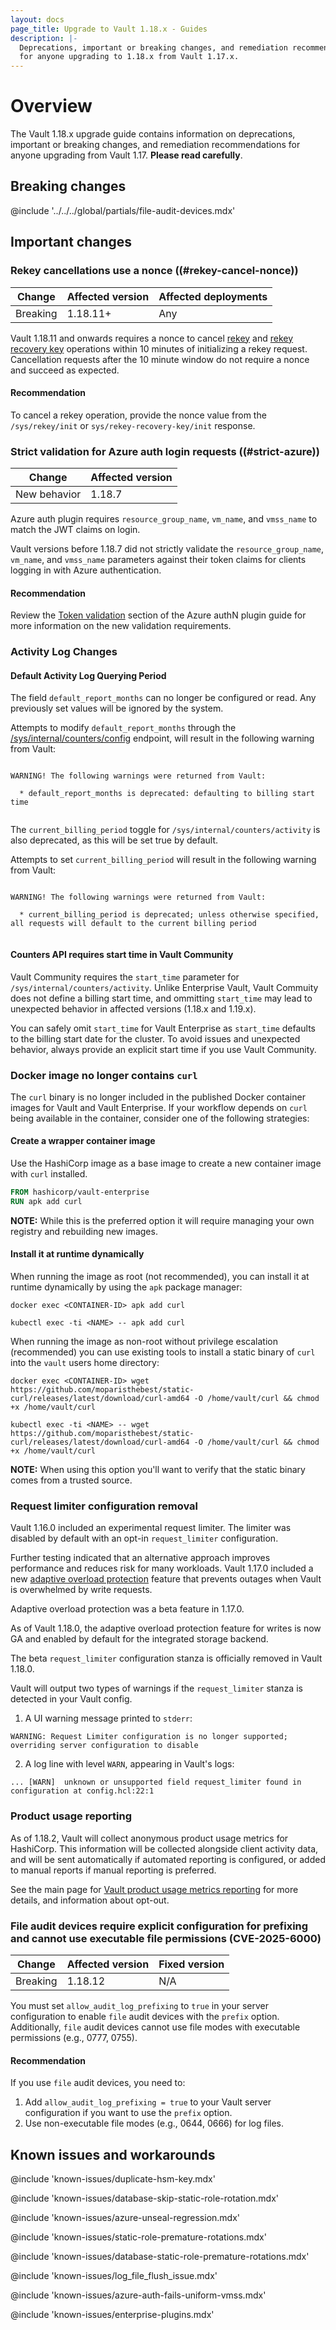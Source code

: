 ```yaml
---
layout: docs
page_title: Upgrade to Vault 1.18.x - Guides
description: |-
  Deprecations, important or breaking changes, and remediation recommendations
  for anyone upgrading to 1.18.x from Vault 1.17.x.
---
```


# Overview

The Vault 1.18.x upgrade guide contains information on deprecations, important
or breaking changes, and remediation recommendations for anyone upgrading from
Vault 1.17. **Please read carefully**.

## Breaking changes

@include '../../../global/partials/file-audit-devices.mdx'

## Important changes

### Rekey cancellations use a nonce ((#rekey-cancel-nonce))
| Change       | Affected version | Affected deployments
| ------------ | ---------------- | --------------------
| Breaking     | 1.18.11+ | Any

Vault 1.18.11 and onwards requires a nonce to cancel
[rekey](/vault/api-docs/system/rekey) and
[rekey recovery key](/vault/api-docs/system/rekey-recovery-key) operations
within 10 minutes of initializing a rekey request. Cancellation requests after
the 10 minute window do not require a nonce and succeed as expected.

#### Recommendation
To cancel a rekey operation, provide the nonce value from the
`/sys/rekey/init` or `sys/rekey-recovery-key/init` response.

### Strict validation for Azure auth login requests ((#strict-azure))

| Change       | Affected version
| ------------ | ----------------
| New behavior | 1.18.7

Azure auth plugin requires `resource_group_name`, `vm_name`, and `vmss_name` to
match the JWT claims on login.

Vault versions before 1.18.7 did not strictly validate the
`resource_group_name`, `vm_name`, and `vmss_name` parameters against their token
claims for clients logging in with Azure authentication.

#### Recommendation

Review the [Token validation](/vault/docs/auth/azure#token-validation) section
of the Azure authN plugin guide for more information on the new validation
requirements.

### Activity Log Changes

#### Default Activity Log Querying Period

The field `default_report_months` can no longer be configured or read. Any previously set values
will be ignored by the system.


Attempts to modify `default_report_months` through the
[/sys/internal/counters/config](/vault/api-docs/system/internal-counters#update-the-client-count-configuration)
endpoint, will result in the following warning from Vault:

<CodeBlockConfig hideClipboard>

```shell-session

WARNING! The following warnings were returned from Vault:

  * default_report_months is deprecated: defaulting to billing start time


```

</CodeBlockConfig>


The `current_billing_period` toggle for `/sys/internal/counters/activity` is also deprecated, as this will be set
true by default.

Attempts to set `current_billing_period` will result in the following warning from Vault:

<CodeBlockConfig hideClipboard>

```shell-session

WARNING! The following warnings were returned from Vault:

  * current_billing_period is deprecated; unless otherwise specified, all requests will default to the current billing period


```

</CodeBlockConfig>

#### Counters API requires start time in Vault Community

Vault Community requires the `start_time` parameter  for
`/sys/internal/counters/activity`. Unlike Enterprise Vault, Vault Commuity does
not define a billing start time, and ommitting `start_time` may lead to
unexpected behavior in affected versions (1.18.x and 1.19.x). 

You can safely omit `start_time` for Vault Enterprise as `start_time` defaults
to the billing start date for the cluster. To avoid issues and unexpected
behavior, always provide an explicit start time if you use Vault Community.

### Docker image no longer contains `curl`

The `curl` binary is no longer included in the published Docker container images for Vault and Vault
Enterprise. If your workflow depends on `curl` being available in the container, consider one of the
following strategies:

#### Create a wrapper container image

Use the HashiCorp image as a base image to create a new container image with `curl` installed.

```Dockerfile
FROM hashicorp/vault-enterprise
RUN apk add curl
```

**NOTE:** While this is the preferred option it will require managing your own registry and rebuilding new images.

#### Install it at runtime dynamically

When running the image as root (not recommended), you can install it at runtime dynamically by using the `apk` package manager:

```shell-session
docker exec <CONTAINER-ID> apk add curl
```
```shell-session
kubectl exec -ti <NAME> -- apk add curl
```

When running the image as non-root without privilege escalation (recommended) you can use existing
tools to install a static binary of `curl` into the `vault` users home directory:

```shell-session
docker exec <CONTAINER-ID> wget https://github.com/moparisthebest/static-curl/releases/latest/download/curl-amd64 -O /home/vault/curl && chmod +x /home/vault/curl
```
```shell-session
kubectl exec -ti <NAME> -- wget https://github.com/moparisthebest/static-curl/releases/latest/download/curl-amd64 -O /home/vault/curl && chmod +x /home/vault/curl
```

**NOTE:** When using this option you'll want to verify that the static binary comes from a trusted source.

### Request limiter configuration removal

Vault 1.16.0 included an experimental request limiter. The limiter was disabled
by default with an opt-in `request_limiter` configuration.

Further testing indicated that an alternative approach improves performance and
reduces risk for many workloads. Vault 1.17.0 included a new [adaptive overload
protection](/vault/docs/concepts/adaptive-overload-protection) feature that
prevents outages when Vault is overwhelmed by write requests.

Adaptive overload protection was a beta feature in 1.17.0.

As of Vault 1.18.0, the adaptive overload protection feature for writes is
now GA and enabled by default for the integrated storage backend.

The beta `request_limiter` configuration stanza is officially removed in Vault 1.18.0.

Vault will output two types of warnings if the `request_limiter` stanza is
detected in your Vault config.

1. A UI warning message printed to `stderr`:

```text
WARNING: Request Limiter configuration is no longer supported; overriding server configuration to disable
```

2. A log line with level `WARN`, appearing in Vault's logs:

```text
... [WARN]  unknown or unsupported field request_limiter found in configuration at config.hcl:22:1
```

### Product usage reporting

As of 1.18.2, Vault will collect anonymous product usage metrics for HashiCorp. This information will be collected
alongside client activity data, and will be sent automatically if automated reporting is configured, or added to manual
reports if manual reporting is preferred.

See the main page for [Vault product usage metrics reporting](/vault/docs/enterprise/license/product-usage-reporting) for
more details, and information about opt-out.

### File audit devices require explicit configuration for prefixing and cannot use executable file permissions (CVE-2025-6000)

| Change       | Affected version                          | Fixed version
| ------------ | ----------------------------------------- | --------------------
| Breaking     | 1.18.12                                   | N/A

You must set `allow_audit_log_prefixing` to `true` in your server configuration to enable `file` audit devices with the `prefix` option. Additionally, `file` audit devices cannot use file modes with executable permissions (e.g., 0777, 0755).

#### Recommendation

If you use `file` audit devices, you need to:

1. Add `allow_audit_log_prefixing = true` to your Vault server configuration if
   you want to use the `prefix` option.
1. Use non-executable file modes (e.g., 0644, 0666) for log files.


## Known issues and workarounds

@include 'known-issues/duplicate-hsm-key.mdx'

@include 'known-issues/database-skip-static-role-rotation.mdx'

@include 'known-issues/azure-unseal-regression.mdx'

@include 'known-issues/static-role-premature-rotations.mdx'

@include 'known-issues/database-static-role-premature-rotations.mdx'

@include 'known-issues/log_file_flush_issue.mdx'

@include 'known-issues/azure-auth-fails-uniform-vmss.mdx'

@include 'known-issues/enterprise-plugins.mdx'

